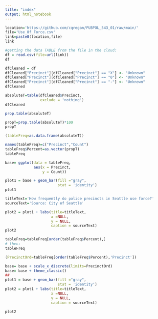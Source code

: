 ```yaml
---
title: "index"
output: html_notebook
---
```


```r
location='https://github.com/cqregan/PUBPOL_543_01/raw/main/'
file='Use_Of_Force.csv'
link=paste0(location,file)
link
```

```r
#getting the data TABLE from the file in the cloud:
df = read.csv(file=url(link))
df
```

```r
dfCleaned = df
dfCleaned["Precinct"][dfCleaned["Precinct"] == "X"] <- "Unknown"
dfCleaned["Precinct"][dfCleaned["Precinct"] == "0"] <- "Unknown"
dfCleaned["Precinct"][dfCleaned["Precinct"] == "-"] <- "Unknown"
dfCleaned
```

```r
absoluteT=table(dfCleaned$Precinct,
                exclude = 'nothing') 
dfCleaned
```
```r
prop.table(absoluteT)
```
```r
propT=prop.table(absoluteT)*100
propT
```

```r
(tableFreq=as.data.frame(absoluteT))
```
```r
names(tableFreq)=c("Precinct","Count")
tableFreq$Percent=as.vector(propT)
tableFreq
```


```r
base= ggplot(data = tableFreq, 
             aes(x = Precinct,
                 y = Count)) 
```

```r
plot1 = base + geom_bar(fill ="gray",
                        stat = 'identity') 
plot1
```

```r
titleText='How frequently do police precincts in Seattle use force?'
sourceText='Source: City of Seattle'

plot2 = plot1 + labs(title=titleText,
                     x =NULL, 
                     y = NULL,
                     caption = sourceText) 
plot2
```

```r
tableFreq=tableFreq[order(tableFreq$Percent),]
# then:
tableFreq
```

```r
(PrecinctOrd=tableFreq[order(tableFreq$Percent),'Precinct'])
```
```r
base= base + scale_x_discrete(limits=PrecinctOrd) 
base= base + theme_classic()
##
plot1 = base + geom_bar(fill ="gray",
                        stat = 'identity') 
plot2 = plot1 + labs(title=titleText,
                     x =NULL, 
                     y = NULL,
                     caption = sourceText)

plot2
```

